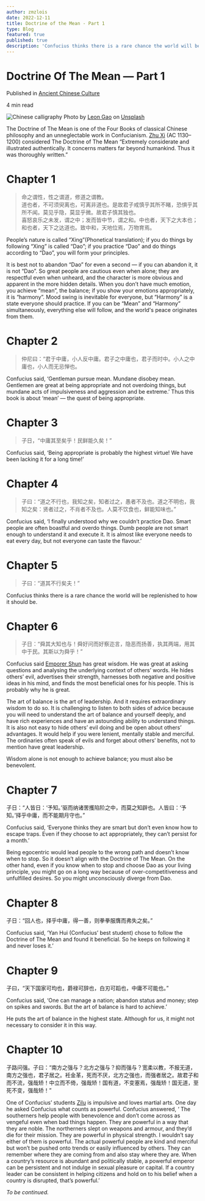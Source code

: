 ```yaml
---
author: zmzlois
date: 2022-12-11
title: Doctrine of the Mean - Part 1
type: Blog
featured: true
published: true
description: 'Confucius thinks there is a rare chance the world will be replenished to how it should be.'
---
```


# Doctrine Of The Mean — Part 1


Published in [Ancient Chinese Culture](https://medium.com/ancient-chinese-culture?source=post_page-----21e5251ae862--------------------------------)

4 min read


![Chinese calligraphy](https://miro.medium.com/v2/resize:fit:4800/0*YGSJ2DYgogfqdQvw
)
Photo by [Leon Gao](https://unsplash.com/@leongao?utm_source=medium&utm_medium=referral) on [Unsplash](https://unsplash.com?utm_source=medium&utm_medium=referral)

The Doctrine of The Mean is one of the Four Books of classical Chinese philosophy and an unneglectable work in Confucianism. [Zhu Xi](https://en.wikipedia.org/wiki/Zhu_Xi) (AC 1130–1200) considered The Doctrine of The Mean “Extremely considerate and illustrated authentically. It concerns matters far beyond humankind. Thus it was thoroughly written.”

# Chapter 1

> 命之谓性，性之谓道，修道之谓教。  
> 道也者，不可须臾离也，可离非道也。是故君子戒慎乎其所不睹，恐惧乎其所不闻。莫见乎隐，莫显乎微。故君子慎其独也。  
> 喜怒哀乐之未发，谓之中；发而皆中节，谓之和。中也者，天下之大本也；和也者，天下之达道也。致中和，天地位焉，万物育焉。

People’s nature is called “Xing”(Phonetical translation); if you do things by following “Xing” is called “Dao”; if you practice “Dao” and do things according to “Dao”, you will form your principles.

It is best not to abandon “Dao” for even a second — if you can abandon it, it is not “Dao”. So great people are cautious even when alone; they are respectful even when unheard, and the character is more obvious and apparent in the more hidden details. When you don’t have much emotion, you achieve “mean”, the balance; if you show your emotions appropriately, it is “harmony”. Mood swing is inevitable for everyone, but “Harmony” is a state everyone should practice. If you can be “Mean” and “Harmony” simultaneously, everything else will follow, and the world's peace originates from them.

# Chapter 2

> 仲尼曰：“君于中庸，小人反中庸。君子之中庸也，君子而时中。小人之中庸也，小人而无忌惮也。

Confucius said, ‘Gentleman pursue mean. Mundane disobey mean. Gentlemen are great at being appropriate and not overdoing things, but mundane acts of impulsiveness and aggression and be extreme.’ Thus this book is about ‘mean’ — the quest of being appropriate.

# Chapter 3

> 子日，“中庸其至矣乎！民鲜能久矣！”

Confucius said, ‘Being appropriate is probably the highest virtue! We have been lacking it for a long time!’

# Chapter 4

> 子曰：“道之不行也，我知之矣，知者过之，愚者不及也。道之不明也，我知之矣：贤者过之，不肖者不及也。人莫不饮食也，鲜能知味也。”

Confucius said, ‘I finally understood why we couldn’t practice Dao. Smart people are often boastful and overdo things. Dumb people are not smart enough to understand it and execute it. It is almost like everyone needs to eat every day, but not everyone can taste the flavour.’

# Chapter 5

> 子曰：“道其不行矣夫！”

Confucius thinks there is a rare chance the world will be replenished to how it should be.

# Chapter 6

> 子日：“舜其大知也与！舜好问而好察迩言，隐恶而扬善，执其两端，用其中于民。其斯以为舜乎！”

Confucius said [Emporer Shun](https://en.wikipedia.org/wiki/Emperor_Shun) has great wisdom. He was great at asking questions and analysing the underlying context of others’ words. He hides others’ evil, advertises their strength, harnesses both negative and positive ideas in his mind, and finds the most beneficial ones for his people. This is probably why he is great.

The art of balance is the art of leadership. And it requires extraordinary wisdom to do so. It is challenging to listen to both sides of advice because you will need to understand the art of balance and yourself deeply, and have rich experiences and have an astounding ability to understand things. It is also not easy to hide others’ evil doing and be open about others’ advantages. It would help if you were lenient, mentally stable and merciful. The ordinaries often speak of evils and forget about others’ benefits, not to mention have great leadership.

Wisdom alone is not enough to achieve balance; you must also be benevolent.

# Chapter 7

子日：“人皆日：‘予知。’驱而纳诸罟擭陷阶之中，而莫之知辟也。人皆曰：‘予知。’择乎中庸，而不能期月守也。”

Confucius said, ‘Everyone thinks they are smart but don’t even know how to escape traps. Even if they choose to act appropriately, they can’t persist for a month.’

Being egocentric would lead people to the wrong path and doesn’t know when to stop. So it doesn’t align with the Doctrine of The Mean. On the other hand, even if you know when to stop and choose Dao as your living principle, you might go on a long way because of over-competitiveness and unfulfilled desires. So you might unconsciously diverge from Dao.

# Chapter 8

子日：“回人也，择乎中庸，得一善，则拳拳服膺而弗失之矣。”

Confucius said, ‘Yan Hui (Confucius’ best student) chose to follow the Doctrine of The Mean and found it beneficial. So he keeps on following it and never loses it.’

# Chapter 9

子曰，“天下国家可均也，爵禄可辞也，白刃可蹈也，中庸不可能也。”

Confucius said, ‘One can manage a nation; abandon status and money; step on spikes and swords. But the art of balance is hard to achieve.’

He puts the art of balance in the highest state. Although for us, it might not necessary to consider it in this way.

# Chapter 10

子路问强。子曰：“南方之强与？北方之强与？抑而强与？宽柔以教，不报无道，南方之强也，君子居之。衽金革，死而不厌，北方之强也，而强者居之。故君子和而不流，强哉矫！中立而不倚，强哉矫！国有道，不变塞焉，强哉矫！国无道，至死不变，强哉矫！”

One of Confucius’ students [Zilu](https://zh.m.wikipedia.org/zh/%E5%AD%90%E8%B7%AF) is impulsive and loves martial arts. One day he asked Confucius what counts as powerful. Confucius answered, ‘ The southerners help people with benevolence and don’t come across as vengeful even when bad things happen. They are powerful in a way that they are noble. The northerners slept on weapons and armour, and they’d die for their mission. They are powerful in physical strength. I wouldn’t say either of them is powerful. The actual powerful people are kind and merciful but won’t be pushed onto trends or easily influenced by others. They can remember where they are coming from and also stay where they are. When a country’s resource is abundant and politically stable, a powerful emperor can be persistent and not indulge in sexual pleasure or capital. If a country leader can be consistent in helping citizens and hold on to his belief when a country is disrupted, that’s powerful.’

_To be continued._

